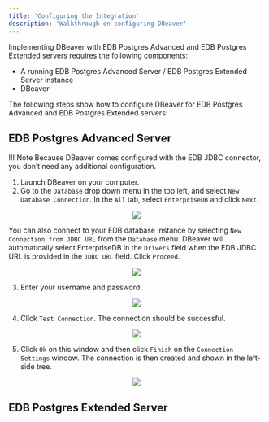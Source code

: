 ```yaml
---
title: 'Configuring the Integration'
description: 'Walkthrough on configuring DBeaver'
---
```


Implementing DBeaver with EDB Postgres Advanced and EDB Postgres Extended servers requires the following components: 

- A running EDB Postgres Advanced Server / EDB Postgres Extended Server instance
- DBeaver

The following steps show how to configure DBeaver for EDB Postgres Advanced and EDB Postgres Extended servers:

## EDB Postgres Advanced Server

!!! Note
    Because DBeaver comes configured with the EDB JDBC connector, you don’t need any additional configuration. 

1. Launch DBeaver on your computer. 
2. Go to the `Database` drop down menu in the top left, and select `New Database Connection`. In the `All` tab, select `EnterpriseDB` and click `Next`.    
<p align="center">
<img src="Images/NewDatabaseConnection.png">
</p>

You can also connect to your EDB database instance by selecting `New Connection from JDBC URL` from the `Database` menu. DBeaver will automatically select EnterpriseDB in the `Drivers` field when the EDB JDBC URL is provided in the `JDBC URL` field. Click `Proceed`.
<p align="center">
<img src="Images/JDBCURL.png">
</p>

3. Enter your username and password. 
<p align="center">
<img src="Images/EDBConnectionSettings.png">
</p>

4. Click `Test Connection`. The connection should be successful. 
<p align="center">
<img src="Images/ConnectionSuccessful.png">
</p>

5. Click `Ok` on this window and then click `Finish` on the `Connection Settings` window. The connection is then created and shown in the left-side tree. 
<p align="center">
<img src="Images/ConnectionOnLeftSide.png">
</p>

## EDB Postgres Extended Server

